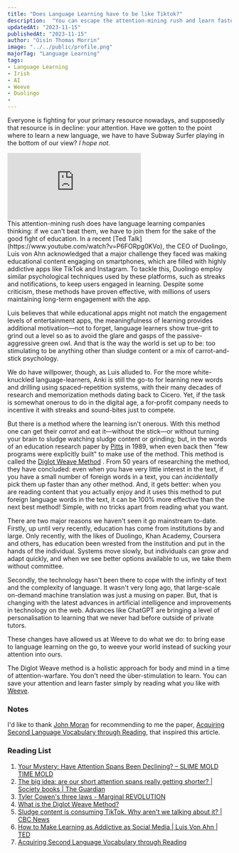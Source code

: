 ---
title: "Does Language Learning have to be like Tiktok?"
description:  "You can escape the attention-mining rush and learn faster simply by reading what you like."
updatedAt: "2023-11-15"
publishedAt: "2023-11-15"
author: "Oisín Thomas Morrin"
image: "../../public/profile.png"
majorTag: "Language Learning"
tags: 
- Language Learning
- Irish
- AI
- Weeve
- Duolingo
- 
---
Everyone is fighting for your primary resource nowadays, and supposedly that resource is in decline: your attention. Have we gotten to the point where to learn a new language, we have to have Subway Surfer playing in the bottom of our view? *I hope not.* 

<div style={{ width: '100%', height: 0, paddingBottom: '56%', position: 'relative' }}>
  <iframe
    src="https://giphy.com/embed/UTemva5AkBntdGyAPM"
    style={{ width: '100%', height: '100%', position: 'absolute' }}
    frameBorder="0"
    allowFullScreen
  ></iframe>
</div>
This attention-mining rush does have language learning companies thinking: if we can't beat them, we have to join them for the sake of the good fight of education. In a recent [Ted Talk](https://www.youtube.com/watch?v=P6FORpg0KVo), the CEO of Duolingo, Luis von Ahn acknowledged that a major challenge they faced was making educational content engaging on smartphones, which are filled with highly addictive apps like TikTok and Instagram. To tackle this, Duolingo employ similar psychological techniques used by these platforms, such as streaks and notifications, to keep users engaged in learning. Despite some criticism, these methods have proven effective, with millions of users maintaining long-term engagement with the app.

Luis believes that while educational apps might not match the engagement levels of entertainment apps, the meaningfulness of learning provides additional motivation—not to forget, language learners show true-grit to grind out a level so as to avoid the glare and gasps of the passive-aggressive green owl. And that is the way the world is set up to be: too stimulating to be anything other than sludge content or a mix of carrot-and-stick psychology. 

We do have willpower, though, as Luis alluded to. For the more white-knuckled language-learners, Anki is still the go-to for learning new words and drilling using spaced-repetition systems, with their many decades of research and memorization methods dating back to Cicero. Yet, if the task is somewhat onerous to do in the digital age, a for-profit company needs to incentive it with streaks and sound-bites just to compete.

But there is a method where the learning isn't onerous. With this method one can get their *carrot* and eat it—without the stick—or without turning your brain to sludge watching sludge content or grinding; but, in the words of an education research paper by [Pitts](https://scholarspace.manoa.hawaii.edu/server/api/core/bitstreams/4342e7fd-11e0-4c05-8474-11acc461fca2/content) in 1989, when even back then "few programs were explicitly built" to make use of the method. This method is called the [Diglot Weave Method](https://shop.weeve.ie/blogs/blog/what-is-the-diglot-weave-method) . From 50 years of researching the method, they have concluded: even when you have very little interest in the text, if you have a small number of foreign words in a text, you can *incidentally* pick them up faster than any other method. And, it gets better: when you are reading content that you actually enjoy and it uses this method to put foreign language words in the text, it can be 100% more effective than the next best method! Simple, with no tricks apart from reading what you want.

There are two major reasons we haven't seen it go mainstream to-date. Firstly, up until very recently, education has come from institutions by and large. Only recently, with the likes of Duolingo, Khan Academy, Coursera and others, has education been wrested from the institution and put in the hands of the individual. Systems move slowly, but individuals can grow and adapt quickly, and when we see better options available to us, we take them without committee.

Secondly, the technology hasn't been there to cope with the infinity of text and the complexity of language. It wasn't very long ago, that large-scale on-demand machine translation was just a musing on paper. But, that is changing with the latest advances in artificial intelligence and improvements in technology on the web. Advances like ChatGPT are bringing a level of personalisation to learning that we never had before outside of private tutors.

These changes have allowed us at Weeve to do what we do: to bring ease to language learning on the go, to weeve your world instead of sucking your attention into ours. 

The Diglot Weave method is a holistic approach for body and mind in a time of attention-warfare. You don't need the über-stimulation to learn. You can save your attention and learn faster simply by reading what you like with [Weeve](https://www.weeve.ie).

### Notes

I'd like to thank [John Moran](https://www.linkedin.com/in/johndesmondmoran/) for recommending to me the paper, [Acquiring Second Language Vocabulary through Reading](https://scholarspace.manoa.hawaii.edu/server/api/core/bitstreams/4342e7fd-11e0-4c05-8474-11acc461fca2/content), that inspired this article. 

### Reading List
1. [Your Mystery: Have Attention Spans Been Declining? – SLIME MOLD TIME MOLD](https://slimemoldtimemold.com/2023/07/24/your-mystery-have-attention-spans-been-declining/)
2. [The big idea: are our short attention spans really getting shorter? | Society books | The Guardian](https://www.theguardian.com/books/2023/oct/23/the-big-idea-are-our-short-attention-spans-really-getting-shorter)
3. [Tyler Cowen's three laws - Marginal REVOLUTION](https://marginalrevolution.com/marginalrevolution/2015/04/tyler-cowens-three-laws.html)
4. [What is the Diglot Weave Method?](https://shop.weeve.ie/blogs/blog/what-is-the-diglot-weave-method)
5. [Sludge content is consuming TikTok. Why aren't we talking about it? | CBC News](https://www.cbc.ca/news/entertainment/sludge-content-1.6716185)
6. [How to Make Learning as Addictive as Social Media | Luis Von Ahn | TED](https://www.youtube.com/watch?v=P6FORpg0KVo)
7. [Acquiring Second Language Vocabulary through Reading](https://scholarspace.manoa.hawaii.edu/server/api/core/bitstreams/4342e7fd-11e0-4c05-8474-11acc461fca2/content)
